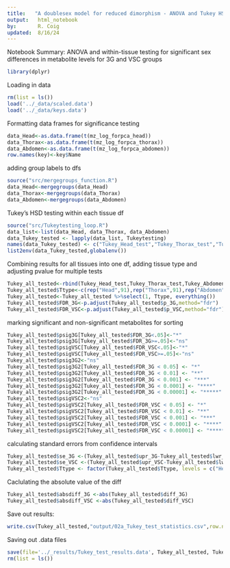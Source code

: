 ```yaml
---
title:   "A doublesex model for reduced dimorphism - ANOVA and Tukey HSD"
output:   html_notebook
by:       R. Coig
updated:  8/16/24
---
```

Notebook Summary: ANOVA and within-tissue testing for significant sex differences in metabolite levels for 3G and VSC groups
```r
library(dplyr)
```
Loading in data
```r
rm(list = ls())
load('../_data/scaled.data')
load('../_data/keys.data')
```
Formatting data frames for significance testing
```r
data_Head<-as.data.frame(t(mz_log_forpca_head))
data_Thorax<-as.data.frame(t(mz_log_forpca_thorax))
data_Abdomen<-as.data.frame(t(mz_log_forpca_abdomen))
row.names(key)<-key$Name
```
adding group labels to dfs
```r
source("src/mergegroups_function.R")
data_Head<-mergegroups(data_Head)
data_Thorax<-mergegroups(data_Thorax)
data_Abdomen<-mergegroups(data_Abdomen)
```
Tukey's HSD testing within each tissue df
```r
source("src/Tukeytesting_loop.R")
data_list<-list(data_Head, data_Thorax, data_Abdomen)
data_Tukey_tested <- lapply(data_list, Tukeytesting) 
names(data_Tukey_tested) <- c("Tukey_Head_test","Tukey_Thorax_test","Tukey_Abdomen_test")
list2env(data_Tukey_tested,globalenv())
```
Combining results for all tissues into one df, adding tissue type and adjusting pvalue for multiple tests
```r
Tukey_all_tested<-rbind(Tukey_Head_test,Tukey_Thorax_test,Tukey_Abdomen_test)
Tukey_all_tested$Ttype<-c(rep("Head",91),rep("Thorax",91),rep("Abdomen",91))
Tukey_all_tested<-Tukey_all_tested %>%select(1, Ttype, everything())
Tukey_all_tested$FDR_3G<-p.adjust(Tukey_all_tested$p_3G,method="fdr")
Tukey_all_tested$FDR_VSC<-p.adjust(Tukey_all_tested$p_VSC,method="fdr")
```
marking significant and non-significant metabolites for sorting
```r
Tukey_all_tested$psig3G[Tukey_all_tested$FDR_3G<.05]<-"*"
Tukey_all_tested$psig3G[Tukey_all_tested$FDR_3G>=.05]<-"ns"
Tukey_all_tested$psigVSC[Tukey_all_tested$FDR_VSC<.05]<-"*"
Tukey_all_tested$psigVSC[Tukey_all_tested$FDR_VSC>=.05]<-"ns"
Tukey_all_tested$psig3G2<-"ns"
Tukey_all_tested$psig3G2[Tukey_all_tested$FDR_3G < 0.05] <- "*"
Tukey_all_tested$psig3G2[Tukey_all_tested$FDR_3G < 0.01] <- "**"
Tukey_all_tested$psig3G2[Tukey_all_tested$FDR_3G < 0.001] <- "***"
Tukey_all_tested$psig3G2[Tukey_all_tested$FDR_3G < 0.0001] <- "****"
Tukey_all_tested$psig3G2[Tukey_all_tested$FDR_3G < 0.00001] <- "*****"
Tukey_all_tested$psigVSC2<-"ns"
Tukey_all_tested$psigVSC2[Tukey_all_tested$FDR_VSC < 0.05] <- "*"
Tukey_all_tested$psigVSC2[Tukey_all_tested$FDR_VSC < 0.01] <- "**"
Tukey_all_tested$psigVSC2[Tukey_all_tested$FDR_VSC < 0.001] <- "***"
Tukey_all_tested$psigVSC2[Tukey_all_tested$FDR_VSC < 0.0001] <- "****"
Tukey_all_tested$psigVSC2[Tukey_all_tested$FDR_VSC < 0.00001] <- "*****"
```
calculating standard errors from confidence intervals
```r
Tukey_all_tested$se_3G <-(Tukey_all_tested$upr_3G-Tukey_all_tested$lwr_3G)/3.92 # calculating SE from 95% confidence intervals
Tukey_all_tested$se_VSC <-(Tukey_all_tested$upr_VSC-Tukey_all_tested$lwr_VSC)/3.92 # calculating SE from 95% confidence intervals
Tukey_all_tested$Ttype <- factor(Tukey_all_tested$Ttype, levels = c("Head", "Thorax", "Abdomen"))
```
Caclulating the absolute value of the diff
```r
Tukey_all_tested$absdiff_3G <-abs(Tukey_all_tested$diff_3G)
Tukey_all_tested$absdiff_VSC <-abs(Tukey_all_tested$diff_VSC)
```
Save out results:
```r
write.csv(Tukey_all_tested,"output/02a_Tukey_test_statistics.csv",row.names = F)
```
Saving out .data files
```r
save(file='../_results/Tukey_test_results.data', Tukey_all_tested, Tukey_Head_test, Tukey_Thorax_test, Tukey_Abdomen_test)
rm(list = ls())
```